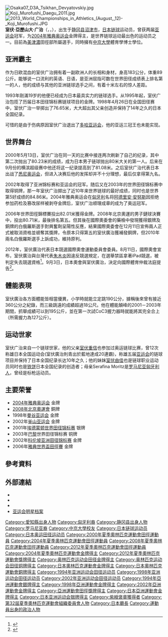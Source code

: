 {{NoteTA|1=zh-cn:0米;zh-hk:0米;zh-tw:0公尺}}
{{Infobox Officeholder
|name=室伏·亞歷山大·廣治
|image =Koji Murofushi Zagreb 2010.jpg
|caption=
|order=
|office     = {{JPN}}第2任[[体育廳|体育廳]]長官
|term_start = 2020年10月1日
|term_end   =
|1blankname = {{nowrap|[[文部科学大臣|文部科学<br>大臣]]}}
|1namedata  = [[萩生田光一|萩生田光一]]<br>{{link-ja|末松信介|末松信介}}
|predecessor= [[鈴木大地|鈴木大地]]
|successor  = 
|birth_date = {{birth_date and age|1974|10|18}}
|birth_place= {{JPN}}[[静岡縣|静岡縣]][[沼津市|沼津市]]
|spouse = 
|children=
|parents=[[室伏重信|室伏重信]]（父）<br>{{link-pl|莫里茨·塞拉菲娜|Serafina Moritz}}（母）
|relatives={{link-ja|室伏由佳|室伏由佳}}（妹）
|occupation = [[鏈球|鏈球]]選手<br>[[運動科學|運動科學]]學者<br>[[東京医科齒科大学|東京医科齒科大学]][[教授|教授]]<br>[[中京大学|中京大学]]体育学部[[副教授|副教授]]<br>{{link-ja|日本田徑聯盟|日本陸上競技連盟}}理事<br>[[日本奧林匹克委員会|日本奧林匹克委員会]]理事
|party =
|signature = 
|alma_mater=[[中京大学|中京大学]]体育学部<br>[[中京大学|中京大学]]体育学研究院碩士·博士課程
|website=[http://www.kojimurofushi.net 官方網站]
|awards={{link-ja|紫綬褒章|紫綬褒章}}（2004年）
|module={{Infobox sportsperson
|embed=yes
|real_name=室伏廣治
|romanizedname=Murofushi Koji
|nationality={{JPN}}
|national_team={{JPN}}
|residence={{JPN}}靜岡縣
|education=中京大學體育學部體育學科
|alma_mater=成田高等學校<br/>中京大學
|years_active=1990年－
|height={{height|m=1.83}}
|weight={{weight|kg=89}}
|spouse=
|country={{JPN}}
|sport=[[田徑|田徑]]
|event=[[鐵餅|鐵餅]]、[[標槍|標槍]]、[[鏈球|鏈球]]
|collegeteam=中京大學陸上競技部
|team=[[美津濃|美津濃]]（1997年－2016年）
|coach=
|retired=2016年6月
|coaching=
|worlds=
{{collapsible list
|'''1992年世界青年田徑錦標賽'''：鏈球第8名
|'''1995年夏季世界大學生運動會'''：田徑鏈球（7.26公斤）第15名
|'''1997年世界田徑錦標賽'''：鏈球（7.26公斤）第10名
|'''1997年夏季世界大學生運動會'''：田徑鏈球（7.26公斤）第8名
|'''1999年夏季世界大學生運動會'''：田徑鏈球（7.26公斤）第6名
|'''2000年IAAF大獎總決賽'''：鏈球（7.26公斤）第2名
|'''2001年世界田徑錦標賽'''：鏈球（7.26公斤）第2名
|'''2002年IAAF大獎總決賽'''：鏈球（7.26公斤）第1名
|'''2002年IAAF世界盃'''：鏈球（7.26公斤）第2名
|'''2002年IAAF世界盃'''：鐵餅（7.26公斤）第9名
|'''2003年世界田徑錦標賽'''：鏈球（7.26公斤）第3名
|'''2003年世界田徑總決賽'''：鏈球（7.26公斤）第4名
|'''2006年世界田徑總決賽'''：鏈球（7.26公斤）第1名
|'''2006年IAAF世界盃'''：鏈球（7.26公斤）第1名
|'''2007年世界田徑錦標賽'''：鏈球（7.26公斤）第6名
|'''2007年世界田徑總決賽'''：鏈球（7.26公斤）第3名
|'''2008年世界田徑總決賽'''：鏈球（7.26公斤）第3名
|'''2011年世界田徑錦標賽'''：鏈球（7.26公斤）第1名
|'''2013年世界田徑錦標賽'''：鏈球（7.26公斤）第6名
}}
|regionals=
{{collapsible list
|'''1993年亞洲田徑錦標賽'''：鏈球（7.26公斤）第二名
|'''1994年亞洲運動會'''：田徑鏈球（7.26公斤）第二名
|'''1995年亞洲田徑錦標賽'''：鏈球（7.26公斤）第二名
|'''1998年亞洲田徑錦標賽'''：鏈球（7.26公斤）第二名
|'''1998年亞洲運動會'''：田徑鏈球（7.26公斤）第一名
|'''2002年亞洲田徑錦標賽'''：鏈球（7.26公斤）第一名
|'''2002年亞洲運動會'''：田徑鏈球（7.26公斤）第一名
}}
|nationals=
{{collapsible list
|'''1993年日本陸上競技選手權大會男子組'''：鏈球（7.26公斤）第2名
|'''1994年日本陸上競技選手權大會男子組'''：鏈球（7.26公斤）第3名
|'''1995年日本陸上競技選手權大會男子組'''：鏈球（7.26公斤）第1名
|'''1996年日本陸上競技選手權大會男子組'''：鏈球（7.26公斤）第1名
|'''1997年日本陸上競技選手權大會男子組'''：鏈球（7.26公斤）第1名
|'''1998年日本陸上競技選手權大會男子組'''：鏈球（7.26公斤）第1名
|'''1999年日本陸上競技選手權大會男子組'''：鏈球（7.26公斤）第1名
|'''2000年日本陸上競技選手權大會男子組'''：鏈球（7.26公斤）第1名
|'''2001年日本陸上競技選手權大會男子組'''：鏈球（7.26公斤）第1名
|'''2002年日本陸上競技選手權大會男子組'''：鏈球（7.26公斤）第1名
|'''2003年日本陸上競技選手權大會男子組'''：鏈球（7.26公斤）第1名
|'''2004年日本陸上競技選手權大會男子組'''：鏈球（7.26公斤）第1名
|'''2005年日本陸上競技選手權大會男子組'''：鏈球（7.26公斤）第1名
|'''2006年日本陸上競技選手權大會男子組'''：鏈球（7.26公斤）第1名
|'''2007年日本陸上競技選手權大會男子組'''：鏈球（7.26公斤）第1名
|'''2008年日本陸上競技選手權大會男子組'''：鏈球（7.26公斤）第1名
|'''2009年日本陸上競技選手權大會男子組'''：鏈球（7.26公斤）第1名
|'''2010年日本陸上競技選手權大會男子組'''：鏈球（7.26公斤）第1名
|'''2011年日本陸上競技選手權大會男子組'''：鏈球（7.26公斤）第1名
|'''2012年日本陸上競技選手權大會男子組'''：鏈球（7.26公斤）第1名
|'''2013年日本陸上競技選手權大會男子組'''：鏈球（7.26公斤）第1名
|'''2014年日本陸上競技選手權大會男子組'''：鏈球（7.26公斤）第1名
|'''2016年日本陸上競技選手權大會男子組'''：鏈球（7.26公斤）第12名
}}
|olympics=
{{collapsible list
|'''2000年夏季奧林匹克運動會'''：田徑鏈球（7.26公斤）第九名
|'''2004年夏季奧林匹克運動會'''：田徑鏈球（7.26公斤）第一名
|'''2008年夏季奧林匹克運動會'''：田徑鏈球（7.26公斤）第五名
|'''2012年夏季奧林匹克運動會'''：田徑鏈球（7.26公斤）第三名
}}
|highestranking=
{{整齊列表|class=wikitable
|'''鏈球'''|第1名（2001年6月11日）
}}
|pb=
{{collapsible list
|'''鐵餅'''：44.64公尺（1996年）
|'''標槍'''：68.16公尺（1992年）
|'''鏈球'''（7.26公斤）：84.86公尺（2003年 '''全國紀錄'''）
}}
|medaltemplates=
{{MedalCount|type=國際運動賽會
|夏季奧林匹克運動會|1|0|1
|世界田徑錦標賽|1|1|1
|IAAF Grand Prix Final|1|1|0
|世界田徑總決賽|1|0|2
|IAAF World Cup|1|1|0
|亞洲田徑錦標賽|1|3|0
|亞洲運動會|2|1|0
}}
{{MedalCountry|{{JPN}}}}
{{MedalSport|男子田徑}}
{{MedalCompetition|亞洲田徑錦標賽}}
{{MedalSilver|1993年菲律賓馬尼拉|鏈球（7.26公斤）}}
{{MedalSilver|1995年印尼雅加達|鏈球（7.26公斤）}}
{{MedalSilver|1998年日本福岡縣|鏈球（7.26公斤）}}
{{MedalGold|2002年斯里蘭卡可倫坡|鏈球（7.26公斤）}}
{{MedalCompetition|亞洲運動會}}
{{MedalSilver|1994年日本廣島縣|鏈球（7.26公斤）}}
{{MedalGold|1998年泰國曼谷|鏈球（7.26公斤）}}
{{MedalGold|2002年卡達多哈|鏈球（7.26公斤）}}
{{MedalCompetition|大阪大獎賽}}
{{MedalBronze|1998年日本大阪府|鏈球（7.26公斤）}}
{{MedalGold|2000年日本大阪府|鏈球（7.26公斤）}}
{{MedalGold|2001年日本大阪府|鏈球（7.26公斤）}}
{{MedalSilver|2002年日本大阪府|鏈球（7.26公斤）}}
{{MedalGold|2003年日本大阪府|鏈球（7.26公斤）}}
{{MedalGold|2004年日本大阪府|鏈球（7.26公斤）}}
{{MedalBronze|2010年日本大阪府|鏈球（7.26公斤）}}
{{MedalCompetition|IAAF Grand Prix Final}}
{{MedalSilver|2000年卡達杜哈|鏈球（7.26公斤）}}
{{MedalGold|2002年法國巴黎|鏈球（7.26公斤）}}
{{MedalCompetition|世界田徑錦標賽}}
{{MedalSilver|2001年加拿大亞伯達省埃德蒙頓|鏈球（7.26公斤）}}
{{MedalBronze|2003年法國巴黎|鏈球（7.26公斤）}}
{{MedalGold|2011年韓國大邱廣域市|鏈球（7.26公斤）}}
{{MedalCompetition|IAAF World Cup}}
{{MedalSilver|2002年西班牙馬德里|鏈球（7.26公斤）}}
{{MedalGold|2006年希臘雅典|鏈球（7.26公斤）}}
{{MedalCompetition|Prefontaine Classic}}
{{MedalGold|2004年美國俄勒岡州雷恩郡尤金|鏈球（7.26公斤）}}
{{MedalCompetition|夏季奧林匹克運動會}}
{{MedalGold|2004年希臘雅典|鏈球（7.26公斤）}}
{{MedalBronze|2012年英國英格蘭倫敦|鏈球（7.26公斤）}}
{{MedalCompetition|世界田徑總決賽}}
{{MedalGold|2006年德國斯圖加特|鏈球（7.26公斤）}}
{{MedalBronze|2007年德國斯圖加特|鏈球（7.26公斤）}}
{{MedalBronze|2008年德國斯圖加特|鏈球（7.26公斤）}}
{{MedalCompetition|Hanžeković Memorial}}
{{MedalGold|2010年克羅埃西亞札格雷布|鏈球（7.26公斤）}}
{{MedalCompetition|ゴールデングランプリ}}
{{MedalSilver|2011年日本神奈川縣川崎市|鏈球（7.26公斤）}}
| show-medals=
| updated=2022年2月27日
}}
}}
{{japanese|japanese=室伏 広治|kana=むろふし こうじ|romaji=Murofushi Koji}}
[[File:Osaka07_D3A_Tsikhan_Devyatovskiy.jpg|thumb]]
[[File:Koji_Murofushi_Daegu_2011.jpg|thumb]]
[[File:2013_World_Championships_in_Athletics_(August,_12)-_Koji_Murofushi.JPG|thumb]]
'''室伏·亞歷山大·广治'''（{{lang-ja|'''室伏 アレクサンダー 広治'''}}，{{lang-en|'''Koji Alexander Murofushi'''}}，{{bd|1974年|10月8日||}}），出生于[[静冈县|静冈县]][[沼津市|沼津市]]，[[日本|日本]][[链球|链球]]运动员，曾获两届[[亚运会|亚运会]]冠军，为[[2004年夏季奥林匹克运动会|2004年雅典奥运会]]金牌得主，是世界链球运动最出色的运动员之一。目前為[[美津濃|美津濃]]田徑部所屬選手，同時擁有[[中京大學|中京大學]]體育學博士學位。

== 亚洲霸主 ==
作为日欧混血的室伏广治拥有着一副欧洲人的长相和身材，身高183公分，体重89公斤。能够说一口流利的英语、日语，是亚洲屈指可数在世界田径成绩表上排名第一的人，他的成绩与其他的亚洲链球选手之间，有着十米左右的惊人差距。

1993年刚滿19岁的他便已经成为日本最具实力的链球选手。从1995年起，室伏广治包揽了历届日本田径锦标赛链球项目的金牌。1998年4月26日在全国田径赛中，室伏广治一举掷出了76.65米，大大超出其父亲创造并保持了14年之久的日本全国纪录。

可惜的是由于伤病原因室伏广治退出了[[多哈亚运会|多哈亚运会]]，他的亚运三冠王也未能实现。

== 世界舞台 ==
2000年5月13日，室伏广治在同一天的比赛中接连两次刷新了自己的纪录，其中第二次抛出了80.23米的成绩，成为日本男子链球抛出80米大关的第一人。后来在9月份的横滨超级赛中他还将这一纪录提高到了81.08米。之后室伏广治代表日本出战了[[悉尼奥运会|悉尼奥运会]]，但进入决赛后他的发挥却并不十分理想，最后仅拿得第九名。

2002年取得了亚洲锦标赛和亚运会的冠军。随后又在2003年的世界田径锦标赛中取得铜牌，那一年室伏广治掷出了近10年来世界链球的最好成绩，同时也是世界第5好成绩的84.86米。2004年雅典奥运会在[[匈牙利|匈牙利]]名将[[阿德里安·安努斯|阿德里安·安努斯]]因拒绝参加药检及篡改尿样被剥夺金牌后，室伏广治顺理成章的成为了奥运冠军。

2006年世界田徑錦標賽投出82.01米獲得金牌。2008年北京奧運的男子鏈球決賽中，投出80.71米，最後排名第五。但其後在國際奧委會的藥檢中發現獲得銀牌及銅牌的白俄羅斯選手對興奮劑呈陽性反應，結果國際奧委會在12月11日宣佈兩人正式被取消資格並禠奪其獎牌，令原本只得第五的室伏廣治獲補發銅牌，但2010年兩名白俄羅斯選手上訴成功，維持原判。

2012年，室伏廣治代表日本競選國際奧會運動委員會委員。8月11日，國際奧會宣布，室伏廣治與台灣代表[[朱木炎|朱木炎]]因違反競選規定，在選舉禁區拿著iPad競選，被判定失去競選資格<ref>{{cite news|author=李宇政|title=中華奧會：朱木炎翻盤機率低|language=zh-tw|url=http://tw.news.yahoo.com/%E4%B8%AD%E8%8F%AF%E5%A5%A7%E6%9C%83-%E6%9C%B1%E6%9C%A8%E7%82%8E%E7%BF%BB%E7%9B%A4%E6%A9%9F%E7%8E%87%E4%BD%8E-113624891.html?_esi=1|accessdate=2012-08-16|publisher=中央社|date=2012-08-16|archive-date=2016-03-17|archive-url=https://web.archive.org/web/20160317082911/https://tw.news.yahoo.com/%E4%B8%AD%E8%8F%AF%E5%A5%A7%E6%9C%83-%E6%9C%B1%E6%9C%A8%E7%82%8E%E7%BF%BB%E7%9B%A4%E6%A9%9F%E7%8E%87%E4%BD%8E-113624891.html?_esi=1|dead-url=no}}</ref>。9月3日，日本奧會與室伏廣治，決定向國際體育仲裁法庭提告<ref>{{cite news|title=奧委參選失格 日鏈球名將提告|language=zh-tw|url=http://udn.com/NEWS/BREAKINGNEWS/BREAKINGNEWS7/7338900.shtml|accessdate=2012-09-03|publisher=聯合報|date=2012-09-03|deadurl=yes|archiveurl=https://web.archive.org/web/20120905192542/http://udn.com/NEWS/BREAKINGNEWS/BREAKINGNEWS7/7338900.shtml|archivedate=2012-09-05}}</ref>。

== 體能表現 ==
室伏廣治各方面體能皆相當優異，小学時就能立定跳190公分，據稱後來曾有接近360公分之紀錄，而三級跳遠的成績超過18公尺。他在體能顛峰的2001－2003年期間，抓舉成績可以到195公斤，並在第一次試CoC3握力器時就能將其完全合上（所需握力為127公斤）。

== 运动世家 ==
室伏广治来自一个链球世家，他的父亲[[室伏重信|室伏重信]]也参加过奥运链球比赛，曾12次称雄日本全国运动会(室伏廣治則青出於藍地達成20連霸)，称雄五届[[亚运会|亚运会]]的链球项目并保持了日本全国纪录长达10年之久；他的妹妹[[室伏由佳|室伏由佳]]也是链球职业运动员同时也是[[铁饼|铁饼]]日本全国纪录的创造者；母亲Serafina Moritz是[[罗马尼亚|罗马尼亚]][[匈牙利人|匈牙利人]]，曾经是标枪运动员。

== 主要荣誉 ==
*[[2004年雅典奥运会|2004年雅典奥运会]] 金牌
*[[2008年北京奧運會|2008年北京奧運會]] 銅牌
*1998年[[曼谷亚运会|曼谷亚运会]] 金牌
*2002年[[釜山亚运会|釜山亚运会]] 金牌
*2001年[[埃德蒙顿|埃德蒙顿]][[世界田径锦标赛|世界田径锦标赛]]  银牌
*2003年[[巴黎|巴黎]]世界田径锦标赛 铜牌
*2002年[[科伦坡|科伦坡]][[亚洲田径锦标赛|亚洲田径锦标赛]] 金牌
*2006年[[雅典|雅典]][[世界盃田徑賽|世界盃田徑賽]] 金牌

== 參考資料 ==
{{Reflist}}

== 外部連結 ==
* {{IOC profile|id=koji-murofushi}}
* {{IAAF name|12411}}
* {{Twitter|KojiMurofushi}}
* [http://finance.eastday.com/epublish/gb/paper347/20020926/class034700010/hwz850359.htm 亚运会明星档案]{{Wayback|url=http://finance.eastday.com/epublish/gb/paper347/20020926/class034700010/hwz850359.htm |date=20091215024715 }}

{{奥林匹克运动会田径男子链球冠军}}
{{亚洲运动会田径比赛男子链球冠军}}
{{Authority control}}
{{DEFAULTSORT:Murofushi Koji}}

[[Category:愛知縣出身人物|Category:愛知縣出身人物]]
[[Category:匈牙利裔|Category:匈牙利裔]]
[[Category:静冈县出身人物|Category:静冈县出身人物]]
[[Category:罗马尼亚裔|Category:罗马尼亚裔]]
[[Category:中京大學校友|Category:中京大學校友]]
[[Category:日本链球运动员|Category:日本链球运动员]]
[[Category:日本奥运田径运动员|Category:日本奥运田径运动员]]
[[Category:2000年夏季奧林匹克運動會田徑運動員|Category:2000年夏季奧林匹克運動會田徑運動員]]
[[Category:2004年夏季奧林匹克運動會田徑運動員|Category:2004年夏季奧林匹克運動會田徑運動員]]
[[Category:2008年夏季奧林匹克運動會田徑運動員|Category:2008年夏季奧林匹克運動會田徑運動員]]
[[Category:2012年夏季奧林匹克運動會田徑運動員|Category:2012年夏季奧林匹克運動會田徑運動員]]
[[Category:2004年夏季奧林匹克運動會金牌得主|Category:2004年夏季奧林匹克運動會金牌得主]]
[[Category:2012年夏季奧林匹克運動會獎牌得主|Category:2012年夏季奧林匹克運動會獎牌得主]]
[[Category:奥林匹克运动会田径金牌得主|Category:奥林匹克运动会田径金牌得主]]
[[Category:奥林匹克运动会田径铜牌得主|Category:奥林匹克运动会田径铜牌得主]]
[[Category:日本奧林匹克運動會金牌得主|Category:日本奧林匹克運動會金牌得主]]
[[Category:日本奧林匹克運動會銅牌得主|Category:日本奧林匹克運動會銅牌得主]]
[[Category:1994年亚洲运动会田径运动员|Category:1994年亚洲运动会田径运动员]]
[[Category:1998年亚洲运动会田径运动员|Category:1998年亚洲运动会田径运动员]]
[[Category:2002年亚洲运动会田径运动员|Category:2002年亚洲运动会田径运动员]]
[[Category:1994年亞洲運動會銀牌得主|Category:1994年亞洲運動會銀牌得主]]
[[Category:1998年亞洲運動會金牌得主|Category:1998年亞洲運動會金牌得主]]
[[Category:2002年亞洲運動會金牌得主|Category:2002年亞洲運動會金牌得主]]
[[Category:亞洲運動會田徑獎牌得主|Category:亞洲運動會田徑獎牌得主]]
[[Category:日本亞洲運動會金牌得主|Category:日本亞洲運動會金牌得主]]
[[Category:日本亚洲运动会银牌得主|Category:日本亚洲运动会银牌得主]]
[[Category:紫綬褒章獲得者|Category:紫綬褒章獲得者]]
[[Category:第32屆夏季奧林匹克運動會組織委員會人物|Category:第32屆夏季奧林匹克運動會組織委員會人物]]
[[Category:日本廳長|Category:日本廳長]]
[[Category:運動員出身的政治人物|Category:運動員出身的政治人物]]